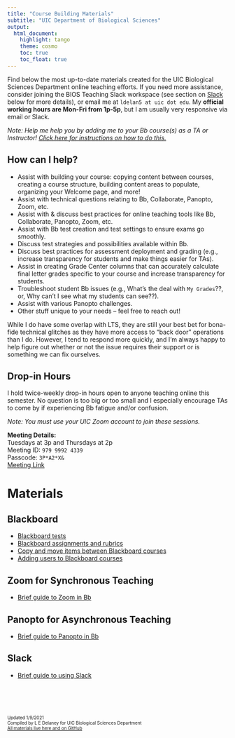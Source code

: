 ```yaml
---
title: "Course Building Materials"
subtitle: "UIC Department of Biological Sciences"
output:
  html_document:
    highlight: tango
    theme: cosmo
    toc: true
    toc_float: true
---
```


Find below the most up-to-date materials created for the UIC Biological Sciences Department online teaching efforts. If you need more assistance, consider joining the BIOS Teaching Slack workspace (see section on [Slack](http://ledelaney.org/cb-materials/index.html#slack) below for more details), or email me at `ldelan5 at uic dot edu`. My **official working hours are Mon-Fri from 1p-5p**, but I am usually very responsive via email or Slack. 

_Note: Help me help you by adding me to your Bb course(s) as a TA or Instructor! 
<a href="http://ledelaney.org/cb-materials/blackboard/BIOS-Bb-AddMe.html#Add_an_Individual_to_a_Bb_Course" target="_blank">Click here for instructions on how to do this.</a>_

## How can I help?

+ Assist with building your course: copying content between courses, creating a course structure, building content areas to populate, organizing your Welcome page, and more!
+ Assist with technical questions relating to Bb, Collaborate, Panopto, Zoom, etc.
+ Assist with \& discuss best practices for online teaching tools like Bb, Collaborate, Panopto, Zoom, etc.
+ Assist with Bb test creation and test settings to ensure exams go smoothly.
+ Discuss test strategies and possibilities available within Bb.
+ Discuss best practices for assessment deployment and grading (e.g., increase transparency for students and make things easier for TAs).
+ Assist in creating Grade Center columns that can accurately calculate final letter grades specific to your course and increase transparency for students.
+ Troubleshoot student Bb issues (e.g., What's the deal with `My Grades`??, or, Why can't I see what my students can see??).
+ Assist with various Panopto challenges.
+ Other stuff unique to your needs -- feel free to reach out!

While I do have some overlap with LTS, they are still your best bet for bona-fide technical glitches as they have more access to "back door" operations than I do. However, I tend to respond more quickly, and I'm always happy to help figure out whether or not the issue requires their support or is something we can fix ourselves.

## Drop-in Hours

I hold twice-weekly drop-in hours open to anyone teaching online this semester. No question is too big or too small and I especially encourage TAs to come by if experiencing Bb fatigue and/or confusion. 

_Note: You must use your UIC Zoom account to join these sessions._

**Meeting Details:** <br>
Tuesdays at 3p and Thursdays at 2p <br>
Meeting ID: `979 9992 4339` <br>
Passcode: `3P*A2*X&` <br>
[Meeting Link](https://uic.zoom.us/j/97999924339?pwd=dFlBdHRUNDZSdCtyYXJsSzZWM1g0QT09)

# Materials

## Blackboard

+ <a href="http://ledelaney.org/cb-materials/blackboard/BIOS-Bb-Tests.html" target="_blank">Blackboard tests</a>
+ <a href="http://ledelaney.org/cb-materials/blackboard/BIOS-Bb-Assignments.html" target="_blank">Blackboard assignments and rubrics</a>
+ <a href="http://ledelaney.org/cb-materials/blackboard/BIOS-Bb-CopyMoveMaterials.html" target="_blank">Copy and move items between Blackboard courses</a>
+ <a href="http://ledelaney.org/cb-materials/blackboard/BIOS-Bb-AddMe.html" target="_blank">Adding users to Blackboard courses</a>

## Zoom for Synchronous Teaching

+ <a href="http://ledelaney.org/cb-materials/zoom/BIOS-Zoom-SynchLecture.html" target="_blank">Brief guide to Zoom in Bb</a>

## Panopto for Asynchronous Teaching

+ <a href="http://ledelaney.org/cb-materials/panopto/BIOS-Panopto-Overview.html" target="_blank">Brief guide to Panopto in Bb</a>

## Slack

+ <a href="http://ledelaney.org/cb-materials/slack/BIOS-Slack-Overview.html" target="_blank">Brief guide to using Slack</a>

<br>
<br>
<br>
<br>
<span style = font-size:10px>Updated 1/9/2021<br>Compiled by L E Delaney for UIC Biological Sciences Department<br><a href="https://github.com/ledelaney/cb-materials" target="_blank">All materials live here and on GitHub</a></span>
